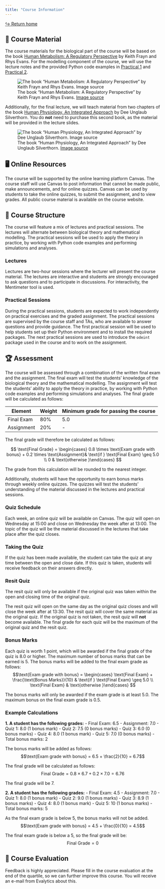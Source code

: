 ```yaml
---
title: "Course Information"
---
```


[↪︎ Return home]({{< var website >}}/{{< var repo >}}){.btn .btn-other .mr-2}

## 📖 Course Material
The course materials for the biological part of the course will be based on the book [Human Metabolism: A Regulatory Perspective](https://www.wiley.com/en-us/Human+Metabolism%3A+A+Regulatory+Perspective%2C+4th+Edition-p-9781119331438) by Keith Frayn and Rhys Evans. For the modelling component of the course, we will use the lecture notes and the provided Python code examples in [Practical 1]({{< var website >}}/{{< var repo >}}/8bm050/notebooks/01-ode-simulation-with-Python) and [Practical 2]({{< var website >}}/{{< var repo >}}/8bm050/notebooks/02-whole-body-models).  

![The book "Human Metabolism: A Regulatory Perspective" by Keith Frayn and Rhys Evans. [Image source](https://www.wiley.com/en-us/Human+Metabolism%3A+A+Regulatory+Perspective%2C+4th+Edition-p-9781119331438)](assets/humanmetabolism.jpg){.lightbox}

Additionally, for the final lecture, we will teach material from two chapters of the book [Human Physiology, An Integrated Approach](https://www.pearson.com/nl/en_NL/higher-education/subject-catalogue/biology/Human-physiology-silverthorn-8e.html) by Dee Unglaub Silverthorn. You do **not** need to purchase this second book, as the material will be provided in the lecture slides.

![The book "Human Physiology, An Integrated Approach" by Dee Unglaub Silverthorn. [Image source](https://www.pearson.com/nl/en_NL/higher-education/subject-catalogue/biology/Human-physiology-silverthorn-8e.html)](assets/silverthorn.jpg.webp){.lightbox} 

## 🖥️ Online Resources
The course will be supported by the online learning platform Canvas. The course staff will use Canvas to post information that cannot be made public, make announcements, and for online quizzes. Canvas can be used by students to take the online quizzes, to submit the assignment, and to view grades. All public course material is available on the course website.

## 🔨 Course Structure
The course will feature a mix of lectures and practical sessions. The lectures will alternate between biological theory and mathematical modelling. The practical sessions will be used to apply the theory in practice, by working with Python code examples and performing simulations and analyses.

### Lectures
Lectures are two-hour sessions where the lecturer will present the course material. The lectures are interactive and students are strongly encouraged to ask questions and to participate in discussions. For interactivity, the Mentimeter tool is used. 

### Practical Sessions
During the practical sessions, students are expected to work independently on practical exercises and the graded assignment. The practical sessions are supervised by the course staff and TAs, who are available to answer questions and provide guidance. The first practical session will be used to help students set up their Python environment and to install the required packages. The next practical sessions are used to introduce the `odeint` package used in the course and to work on the assignment.

## 🏆 Assessment
The course will be assessed through a combination of the written final exam and the assignment. The final exam will test the students' knowledge of the biological theory and the mathematical modelling. The assignment will test the students' ability to apply the theory in practice, by working with Python code examples and performing simulations and analyses. The final grade will be calculated as follows:

| Element | Weight | Minimum grade for passing the course |
| --- | --- | --- |
| Final Exam | 80% | 5.0 |
| Assignment | 20% | -   |

The final grade will therefore be calculated as follows:

$$
\text{Final Grade} = \begin{cases}
0.8 \times \text{Exam grade with bonus} + 0.2 \times \text{Assignment}& \text{if } \text{Final Exam} \geq 5.0 \\
0 & \text{otherwise }\end{cases}
$$

The grade from this calculation will be rounded to the nearest integer.

Additionally, students will have the opportunity to earn bonus marks through weekly online quizzes. The quizzes will test the students' understanding of the material discussed in the lectures and practical sessions. 

### Quiz Schedule
Each week, an online quiz will be available on Canvas. The quiz will open on Wednesday at 15:00 and close on Wednesday the week after at 13:00. The topic of the quiz will be the material discussed in the lectures that take place after the quiz closes. 

### Taking the Quiz
If the quiz has been made available, the student can take the quiz at any time between the open and close date. If this quiz is taken, students will receive feedback on their answers directly. 

### Resit Quiz

::: {.callout-warning}
The resit quiz will only be available if the original quiz was taken within the open and closing time of the original quiz.
:::

The resit quiz will open on the same day as the original quiz closes and will close the week after at 13:30. The resit quiz will cover the same material as the original quiz. If the original quiz is not taken, the resit quiz will **not** become available. The final grade for each quiz will be the maximum of the original quiz and the resit quiz.

### Bonus Marks
Each quiz is worth 1 point, which will be awarded if the final grade of the quiz is 8.0 or higher. The maximum number of bonus marks that can be earned is 5. The bonus marks will be added to the final exam grade as follows:
$$\text{Exam grade with bonus} = \begin{cases}
\text{Final Exam} + \frac{\text{Bonus Marks}}{10} & \text{if } \text{Final Exam} \geq 5.0 \\
\text{Final Exam} & \text{otherwise }\end{cases} $$

::: {.callout-warning}
The bonus marks will only be awarded if the exam grade is at least 5.0. The maximum bonus on the final exam grade is 0.5.
:::

### Example Calculations

**1. A student has the following grades:**
  - Final Exam: 6.5
  - Assignment: 7.0
  - Quiz 1: 8.0 (1 bonus mark)
  - Quiz 2: 7.5 (0 bonus marks)
  - Quiz 3: 6.0 (0 bonus marks)
  - Quiz 4: 8.0 (1 bonus mark)
  - Quiz 5: 7.0 (0 bonus marks)
  - Total bonus marks: 2

  The bonus marks will be added as follows:
  $$\text{Exam grade with bonus} = 6.5 + \frac{2}{10} = 6.7$$

  The final grade will be calculated as follows:
  $$\text{Final Grade} = 0.8 \times 6.7 + 0.2 \times 7.0 = 6.76$$

  The final grade will be 7.

**2. A student has the following grades:**
  - Final Exam: 4.5
  - Assignment: 7.0
  - Quiz 1: 8.0 (1 bonus mark)
  - Quiz 2: 9.0 (1 bonus marks)
  - Quiz 3: 8.9 (1 bonus marks)
  - Quiz 4: 8.0 (1 bonus mark)
  - Quiz 5: 10 (1 bonus marks)
  - Total bonus marks: 5

  As the final exam grade is below 5, the bonus marks will not be added.
  $$\text{Exam grade with bonus} = 4.5 + \frac{0}{10} = 4.5$$

  The final exam grade is below a 5, so the final grade will be:
  $$\text{Final Grade} = 0$$

## 💭 Course Evaluation
Feedback is highly appreciated. Please fill in the course evaluation at the end of the quartile, so we can further improve this course. You will receive an e-mail from Evalytics about this.